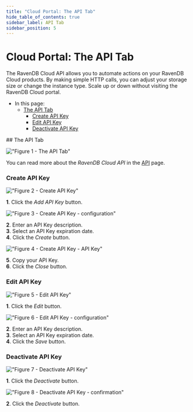 ```yaml
---
title: "Cloud Portal: The API Tab"
hide_table_of_contents: true
sidebar_label: API Tab
sidebar_position: 5
---
```



# Cloud Portal: The API Tab

<Admonition type="note" title="">

The RavenDB Cloud API allows you to automate actions on your RavenDB Cloud products. By making simple HTTP calls, you can adjust your storage size or change the instance type. Scale up or down without visiting the RavenDB Cloud portal.

* In this page:
  * [The API Tab](../../cloud/portal/cloud-portal-api-tab.mdx#the-api-tab)
      * [Create API Key](../../cloud/portal/cloud-portal-api-tab.mdx#create-api-key)
      * [Edit API Key](../../cloud/portal/cloud-portal-api-tab.mdx#edit-api-key)
      * [Deactivate API Key](../../cloud/portal/cloud-portal-api-tab.mdx#deactivate-api-key)
</Admonition>
## The API Tab

!["Figure 1 - The API Tab"](./assets/portal-api-tab-overview.png)

You can read more about the *RavenDB Cloud API* in the [API](../../cloud/cloud-api.mdx) page.
### Create API Key

!["Figure 2 - Create API Key"](./assets/portal-api-tab-empty-api-key-list.png)

**1**. Click the *Add API Key* button.  

!["Figure 3 - Create API Key - configuration"](./assets/portal-api-tab-create-api-key-modal.png)

**2**. Enter an API Key description.  
**3**. Select an API Key expiration date.  
**4**. Click the *Create* button.

!["Figure 4 - Create API Key - API Key"](./assets/portal-api-tab-create-api-key-modal-copy-api-key.png)

**5**. Copy your API Key.  
**6**. Click the *Close* button.
### Edit API Key

!["Figure 5 - Edit API Key"](./assets/portal-api-tab-with-api-keys-edit-api-key.png)

**1**. Click the *Edit* button.

!["Figure 6 - Edit API Key - configuration"](./assets/portal-api-tab-edit-api-key-modal.png)

**2**. Enter an API Key description.  
**3**. Select an API Key expiration date.  
**4**. Click the *Save* button.
### Deactivate API Key

!["Figure 7 - Deactivate API Key"](./assets/portal-api-tab-with-api-keys-deactivate-api-key.png)

**1**. Click the *Deactivate* button.

!["Figure 8 - Deactivate API Key - confirmation"](./assets/portal-api-tab-deactivate-api-key-modal.png)

**2**. Click the *Deactivate* button.


